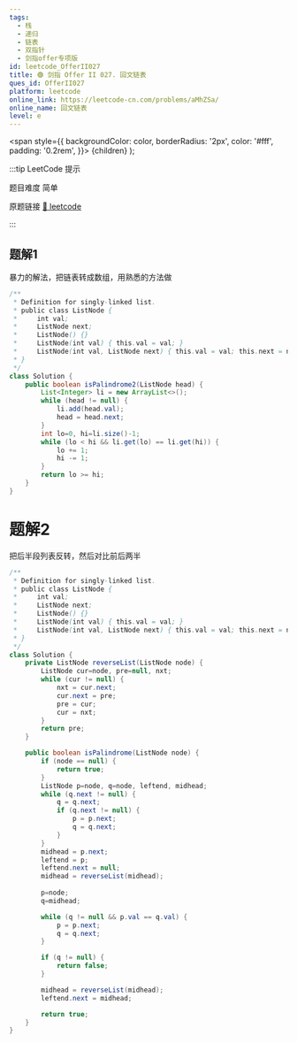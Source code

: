 ```yaml
---
tags:
  - 栈
  - 递归
  - 链表
  - 双指针
  - 剑指offer专项版
id: leetcode_OfferII027
title: 🟢 剑指 Offer II 027. 回文链表
ques_id: OfferII027
platform: leetcode
online_link: https://leetcode-cn.com/problems/aMhZSa/
online_name: 回文链表
level: e
---
```


  <span
    style={{
      backgroundColor: color,
      borderRadius: '2px',
      color: '#fff',
      padding: '0.2rem',
    }}>
    {children}
  </span>
);

:::tip LeetCode 提示

题目难度 <Highlight color="#00b8a3">简单</Highlight>

原题链接 [🔗 leetcode](https://leetcode-cn.com/problems/aMhZSa/)

:::

## 题解1

暴力的解法，把链表转成数组，用熟悉的方法做

```java
/**
 * Definition for singly-linked list.
 * public class ListNode {
 *     int val;
 *     ListNode next;
 *     ListNode() {}
 *     ListNode(int val) { this.val = val; }
 *     ListNode(int val, ListNode next) { this.val = val; this.next = next; }
 * }
 */
class Solution {
    public boolean isPalindrome2(ListNode head) {
        List<Integer> li = new ArrayList<>();
        while (head != null) {
            li.add(head.val);
            head = head.next;
        }
        int lo=0, hi=li.size()-1;
        while (lo < hi && li.get(lo) == li.get(hi)) {
            lo += 1;
            hi -= 1;
        }
        return lo >= hi;
    }
}
```

# 题解2

把后半段列表反转，然后对比前后两半

```java
/**
 * Definition for singly-linked list.
 * public class ListNode {
 *     int val;
 *     ListNode next;
 *     ListNode() {}
 *     ListNode(int val) { this.val = val; }
 *     ListNode(int val, ListNode next) { this.val = val; this.next = next; }
 * }
 */
class Solution {
    private ListNode reverseList(ListNode node) {
        ListNode cur=node, pre=null, nxt;
        while (cur != null) {
            nxt = cur.next;
            cur.next = pre;
            pre = cur;
            cur = nxt;
        }
        return pre;
    }

    public boolean isPalindrome(ListNode node) {
        if (node == null) {
            return true;
        }
        ListNode p=node, q=node, leftend, midhead;
        while (q.next != null) {
            q = q.next;
            if (q.next != null) {
                p = p.next;
                q = q.next;
            }
        }
        midhead = p.next;
        leftend = p;
        leftend.next = null;
        midhead = reverseList(midhead);
        
        p=node;
        q=midhead;

        while (q != null && p.val == q.val) {
            p = p.next;
            q = q.next;
        }

        if (q != null) {
            return false;
        }

        midhead = reverseList(midhead);
        leftend.next = midhead;

        return true;
    }
}
```
